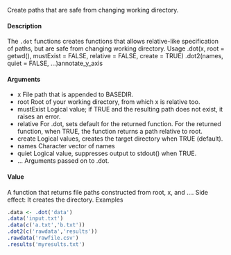 Create paths that are safe from changing working directory.

#### Description
The ``.dot`` functions creates functions that allows relative-like specification of paths, but are safe
from changing working directory.
Usage
.dot(x, root = getwd(), mustExist = FALSE, relative = FALSE,
create = TRUE)
.dot2(names, quiet = FALSE, ...)annotate_y_axis

#### Arguments
* x File path that is appended to BASEDIR.
* root Root of your working directory, from which x is relative too.
* mustExist Logical value; if TRUE and the resulting path does not exist, it raises an error.
* relative For .dot, sets default for the returned function. For the returned function, when
TRUE, the function returns a path relative to root.
* create Logical values, creates the target directory when TRUE (default).
* names Character vector of names
* quiet Logical value, suppresses output to stdout() when TRUE.
* ... Arguments passed on to .dot.

#### Value
A function that returns file paths constructed from root, x, and ....
Side effect: It creates the directory.
Examples
```r
.data <- .dot('data')
.data('input.txt')
.data(c('a.txt','b.txt'))
.dot2(c('rawdata','results'))
.rawdata('rawfile.csv')
.results('myresults.txt')
```
